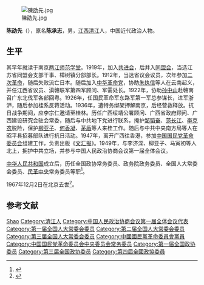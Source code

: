 [[File:陳劭先.jpg|thumb]]

'''陈劭先'''（{{bd|1886年||1967年|catIdx=}}），原名'''陈承志'''，男，[[江西|江西]][[清江县|清江]]人，中国近代政治人物。

== 生平 ==
其早年就读于南京[[两江师范学堂|两江师范学堂]]。1919年，加入[[共进会|共进会]]，后并入[[同盟会|同盟会]]，当选江苏省同盟会支部干事、樟树镇分部部长。1912年，当选省议会议员，次年参加[[二次革命|二次革命]]，随后失败流亡日本。随后加入[[中华革命党|中华革命党]]，协助[[朱执信|朱执信]]等人在云南起义，并任江西省议员、滇赣联军第四军顾问、军需处长。1922年，协助[[孙中山|孙中山]]赴赣南召广东北伐军各部回粤。1926年，任国民革命军东路军第一军总参谋长，进军浙沪，随后参加桂系反蒋活动。1936年，遭特务绑架押解南京，后经营救释放。抗日战争期间，应李宗仁邀请至桂林。历任广西绥靖公署顾问、广西省政府顾问、广西建设研究会驻会常委，随后与中共地下党进行联系，掩护[[邹韬奋|邹韬奋]]、[[范长江|范长江]]、[[李克农|李克农]]脱险，保护[[柳亚子|柳亚子]]、[[何香凝|何香凝]]、[[茅盾|茅盾]]等人来桂工作。随后与中共中央南方局等人在昭平县招募部队进行抗日活动。1947年，离开广西往香港，参加[[中国国民党革命委员会|中国国民党革命委员会]]组建工作，负责出版《[[文汇报_(香港)|文汇报]]》。1949年，与李济深、柳亚子、马寅初等人北上，拥护中共立场，并参与中国人民政治协商会议第一届全体会议。

[[中华人民共和国|中华人民共和国]]成立后，历任全国政协常务委员、政务院政务委员、全国人大常委会委员、[[民革中央|民革中央]]常务委员等职<ref>{{Cite web|title=陈劭先|url=http://www.minge.gov.cn/txt/2008-09/27/content_2496671.htm|accessdate=|work=|archiveurl=https://web.archive.org/web/20101224071051/http://www.minge.gov.cn/txt/2008-09/27/content_2496671.htm |archivedate=2010-12-24}}</ref>。

1967年12月2日在北京去世<ref>{{cite news |title=陈劭先逝世 |work=人民日报 |date=1967年12月5日 |page=第3版}}</ref>。

== 参考文献 ==
{{reflist}}

{{Navboxes 
| title  = 陈劭先在[[中国国民党革命委员会|中国国民党革命委员会]]的职务
| list1  =
{{中国国民党革命委员会第一届中央执行委员会}}
{{中国国民党革命委员会第二届中央委员会}}
{{中国国民党革命委员会第三届中央委员会}}
{{中国国民党革命委员会第四届中央委员会}}
}}
{{Navboxes 
| title  = 陈劭先在[[中央人民政府政务院|中央人民政府政务院]]的职务
| list1  =
{{中央人民政府政务院}}
}}

{{Authority control}}
{{DEFAULTSORT:Chen}}
[[Category:陈姓|Shao]]
[[Category:清江人|Category:清江人]]
[[Category:中国人民政治协商会议第一届全体会议代表|Category:中国人民政治协商会议第一届全体会议代表]]
[[Category:第一届全国人大常委会委员|Category:第一届全国人大常委会委员]]
[[Category:第二届全国人大常委会委员|Category:第二届全国人大常委会委员]]
[[Category:第三届全国人大常委会委员|Category:第三届全国人大常委会委员]]
[[Category:中國國民黨革命委員會黨員|Category:中國國民黨革命委員會黨員]]
[[Category:中国国民党革命委员会中央委员会常务委员|Category:中国国民党革命委员会中央委员会常务委员]]
[[Category:第一届全国政协委员|Category:第一届全国政协委员]]
[[Category:第三届全国政协委员|Category:第三届全国政协委员]]
[[Category:第四屆全國政協委員|Category:第四屆全國政協委員]]